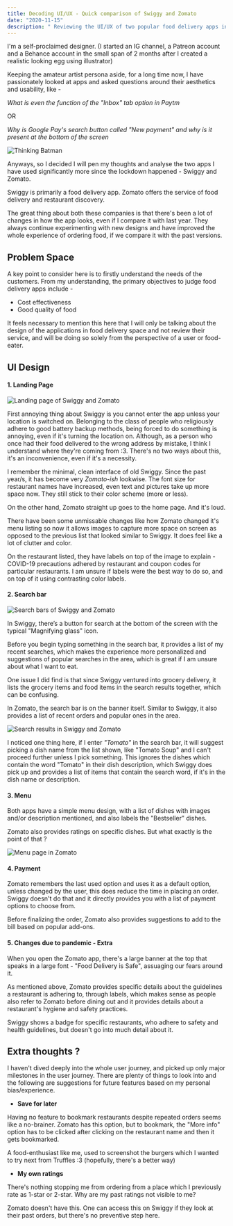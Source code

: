 ```yaml
---
title: Decoding UI/UX - Quick comparison of Swiggy and Zomato
date: "2020-11-15"
description: " Reviewing the UI/UX of two popular food delivery apps in India - Swiggy and Zomato "
---
```


I'm a self-proclaimed designer. (I started an IG channel, a Patreon account and a Behance account in the small span of 2 months after I created a realistic looking egg using illustrator)
 
Keeping the amateur artist persona aside, for a long time now, I have passionately looked at apps and asked questions around their aesthetics and usability, like - 

*What is even the function of the "Inbox" tab option in Paytm*
 
OR

*Why is Google Pay's search button called "New payment" and why is it present at the bottom of the screen*

![Thinking Batman](./bs6.gif)

Anyways, so I decided I will pen my thoughts and analyse the two apps I have used significantly more since the lockdown happened - Swiggy and Zomato.

Swiggy is primarily a food delivery app. Zomato offers the service of food delivery and restaurant discovery.

The great thing about both these companies is that there's been a lot of changes in how the app looks, even if I compare it with last year. They always continue experimenting with new designs and have improved the whole experience of ordering food, if we compare it with the past versions.

## Problem Space

A key point to consider here is to firstly understand the needs of the customers. From my understanding, the primary objectives to judge food delivery apps include -
- Cost effectiveness
- Good quality of food

It feels necessary to mention this here that I will only be talking about the design of the applications in food delivery space and not review their service, and will be doing so solely from the perspective of a user or food-eater.

## UI Design
#### 1. Landing Page

![Landing page of Swiggy and Zomato](./bs1.jpeg)

First annoying thing about Swiggy is you cannot enter the app unless your location is switched on. Belonging to the class of people who religiously adhere to good battery backup methods, being forced to do something is annoying, even if it's turning the location on. Although, as a person who once had their food delivered to the wrong address by mistake, I think I understand where they're coming from :3. There's no two ways about this, it's an inconvenience, even if it's a necessity.
 
I remember the minimal, clean interface of old Swiggy. Since the past year/s, it has become very *Zomato-ish* lookwise. The font size for restaurant names have increased, even text and pictures take up more space now. They still stick to their color scheme (more or less).

On the other hand, Zomato straight up goes to the home page. And it's loud.

There have been some unmissable changes like how Zomato changed it's menu listing so now it allows images to capture more space on screen as opposed to the previous list that looked similar to Swiggy. It does feel like a lot of clutter and color.
 
On the restaurant listed, they have labels on top of the image to explain - COVID-19 precautions adhered by restaurant and coupon codes for particular restaurants. I am unsure if labels were the best way to do so, and on top of it using contrasting color labels.

#### 2. Search bar

![Search bars of Swiggy and Zomato](./bs2.jpeg)

In Swiggy, there’s a button for search at the bottom of the screen with the typical "Magnifying glass" icon.

Before you begin typing something in the search bar, it provides a list of my recent searches, which makes the experience more personalized and suggestions of popular searches in the area, which is great if I am unsure about what I want to eat.

One issue I did find is that since Swiggy ventured into grocery delivery, it lists the  grocery items and food items in the search results together,  which can be confusing.

In Zomato, the search bar is on the banner itself. Similar to Swiggy, it also provides a list of recent orders and popular ones in the area.

![Search results in Swiggy and Zomato](./bs3.jpeg)

I noticed one thing here, if I enter *"Tomato"* in the search bar, it will suggest picking a dish name from the list shown, like "Tomato Soup" and I can't proceed further unless I pick something. This ignores the dishes which contain the word "Tomato" in their dish description, which Swiggy does pick up and provides a list of items that contain the search word, if it's in the dish name or description.

#### 3. Menu

Both apps have a simple menu design, with a list of dishes with images and/or description mentioned, and also labels the "Bestseller" dishes.

Zomato also provides ratings on specific dishes. But what exactly is the point of that ?

![Menu page in Zomato](./bs5.jpeg)

#### 4. Payment

Zomato remembers the last used option and uses it as a default option, unless changed by the user, this does reduce the time in placing an order. Swiggy doesn't do that and it directly provides you with a list of payment options to choose from.
 
Before finalizing the order, Zomato also provides suggestions to add to the bill based on popular add-ons.

#### 5. Changes due to pandemic - Extra

When you open the Zomato app, there's a large banner at the top that speaks in a large font - "Food Delivery is Safe", assuaging our fears around it.
 
As mentioned above, Zomato provides specific details about the guidelines a restaurant is adhering to, through labels, which makes sense as people also refer to Zomato before dining out and it provides details about a restaurant's hygiene and safety practices.
 
Swiggy shows a badge for specific restaurants, who adhere to safety and health guidelines, but doesn't go into much detail about it.

## Extra thoughts ?

I haven't dived deeply into the whole user journey, and picked up only major milestones in the user journey. There are plenty of things to look into and the following are suggestions for future features based on my personal bias/experience.

- **Save for later**

Having no feature to bookmark restaurants despite repeated orders seems like a no-brainer. Zomato has this option, but to bookmark, the  "More info" option has to be clicked after clicking on the restaurant name and then it gets bookmarked.

A food-enthusiast like me, used to screenshot the burgers which I wanted to try next from Truffles :3 (hopefully, there's a better way)

- **My own ratings**

There's nothing stopping me from ordering from a place which I previously rate as 1-star or 2-star. Why are my past ratings not visible to me?

Zomato doesn't have this. One can access this on Swiggy if they look at their past orders, but there's no preventive step here.

